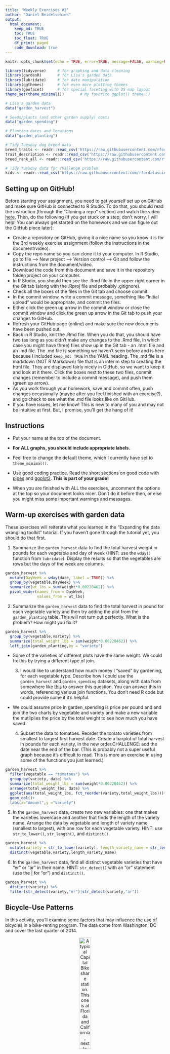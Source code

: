 ```yaml
---
title: 'Weekly Exercises #3'
author: "Daniel Beidelschies"
output: 
  html_document:
    keep_md: TRUE
    toc: TRUE
    toc_float: TRUE
    df_print: paged
    code_download: true
---
```



```r
knitr::opts_chunk$set(echo = TRUE, error=TRUE, message=FALSE, warning=FALSE)
```

```r
library(tidyverse)     # for graphing and data cleaning
library(gardenR)       # for Lisa's garden data
library(lubridate)     # for date manipulation
library(ggthemes)      # for even more plotting themes
library(geofacet)      # for special faceting with US map layout
theme_set(theme_minimal())       # My favorite ggplot() theme :)
```

```r
# Lisa's garden data
data("garden_harvest")

# Seeds/plants (and other garden supply) costs
data("garden_spending")

# Planting dates and locations
data("garden_planting")

# Tidy Tuesday dog breed data
breed_traits <- readr::read_csv('https://raw.githubusercontent.com/rfordatascience/tidytuesday/master/data/2022/2022-02-01/breed_traits.csv')
trait_description <- readr::read_csv('https://raw.githubusercontent.com/rfordatascience/tidytuesday/master/data/2022/2022-02-01/trait_description.csv')
breed_rank_all <- readr::read_csv('https://raw.githubusercontent.com/rfordatascience/tidytuesday/master/data/2022/2022-02-01/breed_rank.csv')

# Tidy Tuesday data for challenge problem
kids <- readr::read_csv('https://raw.githubusercontent.com/rfordatascience/tidytuesday/master/data/2020/2020-09-15/kids.csv')
```

## Setting up on GitHub!

Before starting your assignment, you need to get yourself set up on GitHub and make sure GitHub is connected to R Studio. To do that, you should read the instruction (through the "Cloning a repo" section) and watch the video [here](https://github.com/llendway/github_for_collaboration/blob/master/github_for_collaboration.md). Then, do the following (if you get stuck on a step, don't worry, I will help! You can always get started on the homework and we can figure out the GitHub piece later):

* Create a repository on GitHub, giving it a nice name so you know it is for the 3rd weekly exercise assignment (follow the instructions in the document/video).  
* Copy the repo name so you can clone it to your computer. In R Studio, go to file --> New project --> Version control --> Git and follow the instructions from the document/video.  
* Download the code from this document and save it in the repository folder/project on your computer.  
* In R Studio, you should then see the .Rmd file in the upper right corner in the Git tab (along with the .Rproj file and probably .gitignore).  
* Check all the boxes of the files in the Git tab and choose commit.  
* In the commit window, write a commit message, something like "Initial upload" would be appropriate, and commit the files.  
* Either click the green up arrow in the commit window or close the commit window and click the green up arrow in the Git tab to push your changes to GitHub.  
* Refresh your GitHub page (online) and make sure the new documents have been pushed out.  
* Back in R Studio, knit the .Rmd file. When you do that, you should have two (as long as you didn't make any changes to the .Rmd file, in which case you might have three) files show up in the Git tab - an .html file and an .md file. The .md file is something we haven't seen before and is here because I included `keep_md: TRUE` in the YAML heading. The .md file is a markdown (NOT R Markdown) file that is an interim step to creating the html file. They are displayed fairly nicely in GitHub, so we want to keep it and look at it there. Click the boxes next to these two files, commit changes (remember to include a commit message), and push them (green up arrow).  
* As you work through your homework, save and commit often, push changes occasionally (maybe after you feel finished with an exercise?), and go check to see what the .md file looks like on GitHub.  
* If you have issues, let me know! This is new to many of you and may not be intuitive at first. But, I promise, you'll get the hang of it! 



## Instructions

* Put your name at the top of the document. 

* **For ALL graphs, you should include appropriate labels.** 

* Feel free to change the default theme, which I currently have set to `theme_minimal()`. 

* Use good coding practice. Read the short sections on good code with [pipes](https://style.tidyverse.org/pipes.html) and [ggplot2](https://style.tidyverse.org/ggplot2.html). **This is part of your grade!**

* When you are finished with ALL the exercises, uncomment the options at the top so your document looks nicer. Don't do it before then, or else you might miss some important warnings and messages.


## Warm-up exercises with garden data

These exercises will reiterate what you learned in the "Expanding the data wrangling toolkit" tutorial. If you haven't gone through the tutorial yet, you should do that first.

  1. Summarize the `garden_harvest` data to find the total harvest weight in pounds for each vegetable and day of week (HINT: use the `wday()` function from `lubridate`). Display the results so that the vegetables are rows but the days of the week are columns.

```r
garden_harvest %>% 
  mutate(DayWeek = wday(date, label = TRUE)) %>% 
  group_by(vegetable,DayWeek) %>% 
  summarize(wt_lbs = sum(weight*0.00220462)) %>% 
  pivot_wider(names_from = DayWeek,
              values_from = wt_lbs)
```

  2. Summarize the `garden_harvest` data to find the total harvest in pound for each vegetable variety and then try adding the plot from the `garden_planting` table. This will not turn out perfectly. What is the problem? How might you fix it?

```r
garden_harvest %>% 
  group_by(vegetable,variety) %>% 
  summarize(total_weight_lbs = sum(weight*0.00220462)) %>% 
  left_join(garden_planting,by = "variety")
```

* Some of the varieties of different plots have the same weight. We could fix this by trying a different type of join.

  3. I would like to understand how much money I "saved" by gardening, for each vegetable type. Describe how I could use the `garden_harvest` and `garden_spending` datasets, along with data from somewhere like [this](https://products.wholefoodsmarket.com/search?sort=relevance&store=10542) to answer this question. You can answer this in words, referencing various join functions. You don't need R code but could provide some if it's helpful.
  
* We could assume price in garden_spending is price per pound and and join the two charts by vegetable and variety and make a new variable the mutliplies the price by the total weight to see how much you have saved.

  4. Subset the data to tomatoes. Reorder the tomato varieties from smallest to largest first harvest date. Create a barplot of total harvest in pounds for each variety, in the new order.CHALLENGE: add the date near the end of the bar. (This is probably not a super useful graph because it's difficult to read. This is more an exercise in using some of the functions you just learned.)

```r
garden_harvest %>% 
  filter(vegetable == "tomatoes") %>% 
  group_by(variety, date) %>% 
  summarize(total_weight_lbs = sum(weight*0.00220462)) %>% 
  arrange(total_weight_lbs, date) %>% 
  ggplot(aes(total_weight_lbs, fct_reorder(variety,total_weight_lbs)))+
  geom_col()+
  labs(x="Amount",y ="Variety")
```

  5. In the `garden_harvest` data, create two new variables: one that makes the varieties lowercase and another that finds the length of the variety name. Arrange the data by vegetable and length of variety name (smallest to largest), with one row for each vegetable variety. HINT: use `str_to_lower()`, `str_length()`, and `distinct()`.
  
```r
garden_harvest %>% 
  mutate(variety = str_to_lower(variety), length_variety_name = str_length(variety)) %>%  
  distinct(vegetable,variety,length_variety_name)
```

  6. In the `garden_harvest` data, find all distinct vegetable varieties that have "er" or "ar" in their name. HINT: `str_detect()` with an "or" statement (use the | for "or") and `distinct()`.

```r
garden_harvest %>% 
  distinct(variety) %>% 
  filter(str_detect(variety,"er")|str_detect(variety,"ar"))
```


## Bicycle-Use Patterns

In this activity, you'll examine some factors that may influence the use of bicycles in a bike-renting program.  The data come from Washington, DC and cover the last quarter of 2014.

<center>

![A typical Capital Bikeshare station. This one is at Florida and California, next to Pleasant Pops.](https://www.macalester.edu/~dshuman1/data/112/bike_station.jpg){width="30%"}


![One of the vans used to redistribute bicycles to different stations.](https://www.macalester.edu/~dshuman1/data/112/bike_van.jpg){width="30%"}

</center>

Two data tables are available:

- `Trips` contains records of individual rentals
- `Stations` gives the locations of the bike rental stations

Here is the code to read in the data. We do this a little differently than usual, which is why it is included here rather than at the top of this file. To avoid repeatedly re-reading the files, start the data import chunk with `{r cache = TRUE}` rather than the usual `{r}`.

```r
data_site <- 
  "https://www.macalester.edu/~dshuman1/data/112/2014-Q4-Trips-History-Data.rds" 
Trips <- readRDS(gzcon(url(data_site)))
Stations<-read_csv("http://www.macalester.edu/~dshuman1/data/112/DC-Stations.csv")
```

**NOTE:** The `Trips` data table is a random subset of 10,000 trips from the full quarterly data. Start with this small data table to develop your analysis commands. **When you have this working well, you should access the full data set of more than 600,000 events by removing `-Small` from the name of the `data_site`.**

### Temporal patterns

It's natural to expect that bikes are rented more at some times of day, some days of the week, some months of the year than others. The variable `sdate` gives the time (including the date) that the rental started. Make the following plots and interpret them:

  7. A density plot, which is a smoothed out histogram, of the events versus `sdate`. Use `geom_density()`.
  
```r
Trips %>% 
  ggplot(aes(sdate)) + 
  geom_density()+
  labs(x="Date",y ="Frequency")
```
  
* We see in this graph the number of times people rented out a bicycle at a date of time and we see that October to middle of November is the most popular time to rent out a bike.  
  
  8. A density plot of the events versus time of day.  You can use `mutate()` with `lubridate`'s  `hour()` and `minute()` functions to extract the hour of the day and minute within the hour from `sdate`. Hint: A minute is 1/60 of an hour, so create a variable where 3:30 is 3.5 and 3:45 is 3.75.
  
```r
Trips %>% 
  mutate(time = (hour(sdate)) + (minute(sdate)/60)) %>% 
  ggplot(aes(time))+
  geom_density()+
  labs(x="Time",y ="Frequency")
```
  
In this graph we see the most popular time of day to rent out a bicycle where we 8-9 am and 4-5pm are the most popular times to rent out a bike.   
  
  9. A bar graph of the events versus day of the week. Put day on the y-axis.
  
```r
Trips %>% 
  mutate(day = wday(sdate)) %>% 
  ggplot(aes(y = day))+
  geom_bar()+
  scale_y_discrete(
    limits = c("Sunday","Monday","Tuesday", "Wednesday","Thursday","Friday","Saturday"),
    breaks = c("Sunday","Monday","Tuesday", "Wednesday","Thursday","Friday","Saturday"),  
    labels = c("Sunday","Monday","Tuesday", "Wednesday","Thursday","Friday","Saturday"))+
  labs(x = "Amount",y="")
```
  
*  We see that the most popular days of the week is Monday and Friday.
  
  10. Facet your graph from exercise 8. by day of the week. Is there a pattern?
  
```r
Trips %>% 
  mutate(time = (hour(sdate)) + (minute(sdate)/60), day = wday(sdate)) %>% 
  ggplot(aes(time))+
  geom_density()+
  facet_wrap(~day)+
  labs(x="Time",y ="Frequency")
```
  
* The weekdays have two peaks at 8-9am and 4-5pm while the weekends have only one peak.   
  
The variable `client` describes whether the renter is a regular user (level `Registered`) or has not joined the bike-rental organization (`Causal`). The next set of exercises investigate whether these two different categories of users show different rental behavior and how `client` interacts with the patterns you found in the previous exercises. 

  11. Change the graph from exercise 10 to set the `fill` aesthetic for `geom_density()` to the `client` variable. You should also set `alpha = .5` for transparency and `color=NA` to suppress the outline of the density function.
  
```r
Trips %>% 
  mutate(time = (hour(sdate)) + (minute(sdate)/60), day = wday(sdate)) %>% 
  ggplot(aes(time,fill=client, alpha=.5))+
  geom_density()+
  facet_wrap(~day)+
  labs(x="Time",y ="Frequency")
```

  12. Change the previous graph by adding the argument `position = position_stack()` to `geom_density()`. In your opinion, is this better or worse in terms of telling a story? What are the advantages/disadvantages of each?
  
```r
Trips %>% 
  mutate(time = (hour(sdate)) + (minute(sdate)/60), day = wday(sdate)) %>% 
  ggplot(aes(time,fill=client, alpha=.5))+
  geom_density( position = position_stack())+
  facet_wrap(~day)+
  labs(x="Time",y ="Frequency")
```
  
* I would say it's worse in terms of telling a story because it does not show the real relationship between clients as the casual clients clearly differ in times of the registered clients  
  
  13. In this graph, go back to using the regular density plot (without `position = position_stack()`). Add a new variable to the dataset called `weekend` which will be "weekend" if the day is Saturday or Sunday and  "weekday" otherwise (HINT: use the `ifelse()` function and the `wday()` function from `lubridate`). Then, update the graph from the previous problem by faceting on the new `weekend` variable. 
  
```r
Trips %>% 
  mutate(time = (hour(sdate)) + (minute(sdate)/60), day = wday(sdate), isWeekend = ifelse(day == 1 | day== 7, "Weekend","Weekday")) %>% 
  ggplot(aes(time,fill=client, alpha=.5))+
  geom_density()+
  facet_wrap(~isWeekend)+
  labs(x="Time",y ="Frequency")
```
  
  14. Change the graph from the previous problem to facet on `client` and fill with `weekday`. What information does this graph tell you that the previous didn't? Is one graph better than the other?
  
```r
Trips %>% 
  mutate(time = (hour(sdate)) + (minute(sdate)/60), day = wday(sdate), isWeekend = ifelse(day == 1 | day== 7, "Weekend","Weekday")) %>% 
  ggplot(aes(time,fill=isWeekend, alpha=.5))+
  geom_density()+
  facet_wrap(~client)+
  labs(x="Time",y ="Density")
```
  
* I would say the first one is better aesthetically and as well in interpretation.  
  
### Spatial patterns

  15. Use the latitude and longitude variables in `Stations` to make a visualization of the total number of departures from each station in the `Trips` data. Use either color or size to show the variation in number of departures. We will improve this plot next week when we learn about maps!
  
```r
Stations %>% 
  mutate(sstation = name) %>% 
  left_join(Trips, 
            by = "sstation") %>% 
  group_by(name, lat, long) %>% 
  count() %>% 
  ggplot(aes(lat,long,color=n))+
  geom_point()+
  labs(x="Latitude",y ="Longitude")

  
```
  
  16. Only 14.4% of the trips in our data are carried out by casual users. Create a plot that shows which area(s) have stations with a much higher percentage of departures by casual users. What patterns do you notice? (Again, we'll improve this next week when we learn about maps).
  
```r
Stations %>% 
  mutate(sstation = name) %>% 
  left_join(Trips, 
            by = "sstation") %>% 
  group_by(name, lat, long) %>% 
  summarize(clientper=sum(client == "Casual")/n()) %>% 
  ggplot(aes(lat,long,size=clientper, color = clientper))+
  geom_point()+
  labs(x="Latitude",y ="Longitude")
```
  
* A pattern is the center of the graph is more of a registered client station  
  
**DID YOU REMEMBER TO GO BACK AND CHANGE THIS SET OF EXERCISES TO THE LARGER DATASET? IF NOT, DO THAT NOW.**

## Dogs!

In this section, we'll use the data from 2022-02-01 Tidy Tuesday. If you didn't use that data or need a little refresher on it, see the [website](https://github.com/rfordatascience/tidytuesday/blob/master/data/2022/2022-02-01/readme.md).

  17. The final product of this exercise will be a graph that has breed on the y-axis and the sum of the numeric ratings in the `breed_traits` dataset on the x-axis, with a dot for each rating. First, create a new dataset called `breed_traits_total` that has two variables -- `Breed` and `total_rating`. The `total_rating` variable is the sum of the numeric ratings in the `breed_traits` dataset (we'll use this dataset again in the next problem). Then, create the graph just described. Omit Breeds with a `total_rating` of 0 and order the Breeds from highest to lowest ranked. You may want to adjust the `fig.height` and `fig.width` arguments inside the code chunk options (eg. `{r, fig.height=8, fig.width=4}`) so you can see things more clearly - check this after you knit the file to assure it looks like what you expected.

```r
breed_traits_total <- breed_traits %>% 
  pivot_longer(cols = -c(Breed,`Coat Type`,`Coat Length`),
               values_to = "ratings") %>% 
  group_by(Breed) %>% 
  summarise(total_ratings = sum(ratings)) %>% 
  arrange(desc(total_ratings)) %>% 
  filter("total_rankings" != 0)
  
breed_traits_total %>% 
  ggplot(aes(total_ratings, fct_reorder(Breed,total_ratings)))+
  geom_point()+
  labs(x="Rating", y="Breed")
```

  18. The final product of this exercise will be a graph with the top-20 dogs in total ratings (from previous problem) on the y-axis, year on the x-axis, and points colored by each breed's ranking for that year (from the `breed_rank_all` dataset). The points within each breed will be connected by a line, and the breeds should be arranged from the highest median rank to lowest median rank ("highest" is actually the smallest numer, eg. 1 = best). After you're finished, think of AT LEAST one thing you could you do to make this graph better. HINTS: 1. Start with the `breed_rank_all` dataset and pivot it so year is a variable. 2. Use the `separate()` function to get year alone, and there's an extra argument in that function that can make it numeric. 3. For both datasets used, you'll need to `str_squish()` Breed before joining. 
  
```r
total20 <- breed_traits_total %>% 
  filter(total_ratings>=55) %>% 
  mutate(breed = str_squish(Breed)) 


rank_breeds <-breed_rank_all %>% 
  pivot_longer(cols = -c(Breed,links,Image),
               names_to = "years",
               values_to = "ranks") %>% 
  select(Breed,years,ranks) %>%
  separate(years, into = c("years"), convert = TRUE) %>% 
  mutate(breed = str_squish(Breed)) 

  
total20 %>%   
  left_join(rank_breeds,
            by = "breed") %>% 
  select(c("breed","total_ratings","years", "ranks")) %>% 
  ggplot(aes(years,fct_reorder(breed,desc(ranks)), color = ranks, size = total_ratings))+
  geom_point()+
  labs(x="Year", y = "Breed")
```
  
  19. Create your own! Requirements: use a `join` or `pivot` function (or both, if you'd like), a `str_XXX()` function, and a `fct_XXX()` function to create a graph using any of the dog datasets. One suggestion is to try to improve the graph you created for the Tidy Tuesday assignment. If you want an extra challenge, find a way to use the dog images in the `breed_rank_all` file - check out the `ggimage` library and [this resource](https://wilkelab.org/ggtext/) for putting images as labels.
  
```r
total20 %>%   
  left_join(rank_breeds,
            by = "breed") %>% 
  select(c("breed","total_ratings","years", "ranks")) %>% 
  ggplot(aes(years,ranks, color = breed))+
  geom_line()+
  labs(x = "Year", y = "Rank")
  
```
  
## GitHub link

  20. Below, provide a link to your GitHub page with this set of Weekly Exercises. Specifically, if the name of the file is 03_exercises.Rmd, provide a link to the 03_exercises.md file, which is the one that will be most readable on GitHub.
  
https://github.com/Dbeidels/Ds-112_exercise3/blob/master/03_exercises.md

## Challenge problem! 

This problem uses the data from the Tidy Tuesday competition this week, `kids`. If you need to refresh your memory on the data, read about it [here](https://github.com/rfordatascience/tidytuesday/blob/master/data/2020/2020-09-15/readme.md). 

  21. In this exercise, you are going to try to replicate the graph below, created by Georgios Karamanis. I'm sure you can find the exact code on GitHub somewhere, but **DON'T DO THAT!** You will only be graded for putting an effort into this problem. So, give it a try and see how far you can get without doing too much googling. HINT: use `facet_geo()`. The graphic won't load below since it came from a location on my computer. So, you'll have to reference the original html on the moodle page to see it.
  


**DID YOU REMEMBER TO UNCOMMENT THE OPTIONS AT THE TOP?**
